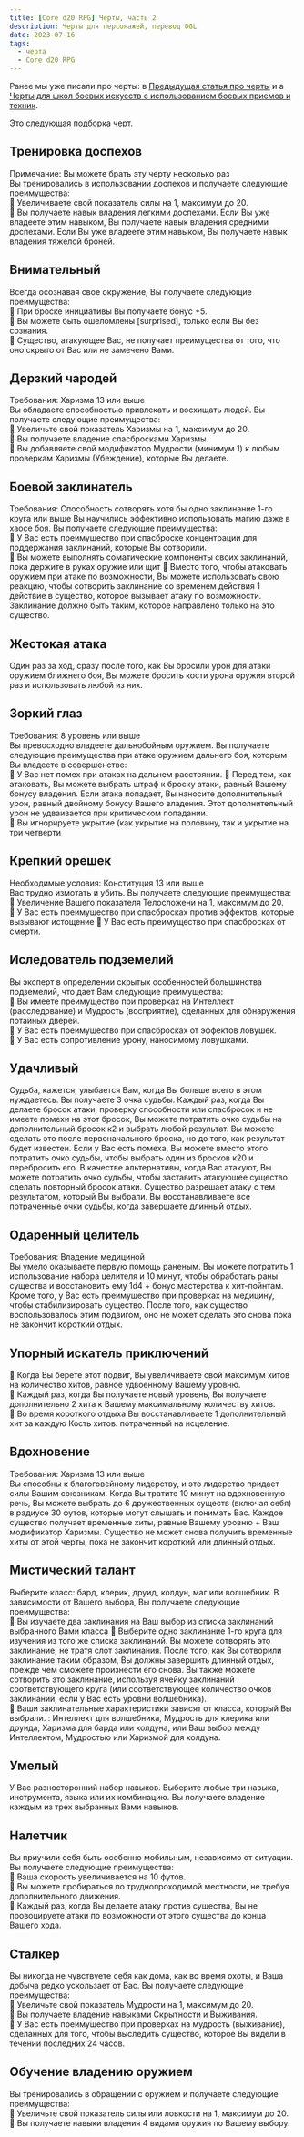 ```yaml
---
title: [Core d20 RPG] Черты, часть 2
description: Черты для персонажей, перевод OGL
date: 2023-07-16
tags:
  - черта
  - Core d20 RPG
---
```


Ранее мы уже писали про черты: в [Предыдущая статья про черты](https://cyborgsandmages.com/posts/core-d20/feats-1) и а [Черты для школ боевых искусств с использованием боевых приемов и техник](https://cyborgsandmages.com/posts/core-d20/martial-traditions).

Это следующая подборка черт.


## Тренировка доспехов  
Примечание: Вы можете брать эту черту несколько раз  
Вы тренировались в использовании доспехов и получаете следующие преимущества:  
 Увеличиваете свой показатель силы на 1, максимум до 20.   
 Вы получаете навык владения легкими доспехами. Если Вы уже владеете этим навыком, Вы получаете навык владения средними доспехами.  Если Вы уже владеете этим навыком, Вы получаете навык владения тяжелой броней.  

## Внимательный  
Всегда осознавая свое окружение, Вы получаете следующие преимущества:  
 При броске инициативы Вы получаете бонус +5.  
 Вы можете быть ошеломлены [surprised], только если Вы без сознания.  
 Существо, атакующее Вас, не получает преимущества от того, что оно скрыто от Вас или не замечено Вами.  

## Дерзкий чародей   
Требования: Харизма 13 или выше   
Вы обладаете способностью привлекать и восхищать людей. Вы получаете следующие преимущества:   
 Увеличьте свой показатель Харизмы на 1, максимум до 20.   
 Вы получаете владение спасбросками Харизмы.   
 Вы добавляете свой модификатор Мудрости (минимум 1) к любым проверкам Харизмы (Убеждение), которые Вы делаете.  

## Боевой заклинатель
Требования: Способность сотворять хотя бы одно заклинание 1-го круга или выше Вы научились эффективно использовать магию даже в хаосе боя. 
Вы получаете следующие преимущества:  
 У Вас есть преимущество при спасброске концентрации для поддержания заклинаний, которые Вы сотворили.  
 Вы можете выполнять соматические компоненты своих заклинаний, пока держите в руках оружие или щит 
 Вместо того, чтобы атаковать оружием при атаке по возможности, Вы можете использовать свою реакцию, чтобы сотворить заклинание со временем действия 1 действие в существо, которое вызывает атаку по возможности. Заклинание должно быть таким, которое направлено только на это существо.  

## Жестокая атака  
Один раз за ход, сразу после того, как Вы бросили урон для атаки оружием ближнего боя, Вы можете бросить кости урона оружия второй раз и использовать любой из них.

## Зоркий глаз  
Требования: 8 уровень или выше  
Вы превосходно владеете дальнобойным оружием. Вы получаете следующие преимущества при атаке оружием дальнего боя, которым Вы владеете в совершенстве:  
 У Вас нет помех при атаках на дальнем расстоянии. 
 Перед тем, как атаковать, Вы можете выбрать штраф к броску атаки, равный Вашему бонусу владения. Если атака попадает, Вы наносите дополнительный урон, равный двойному бонусу Вашего владения. Этот дополнительный урон не удваивается при критическом попадании.  
 Вы игнорируете укрытие (как укрытие на половину, так и укрытие на три четверти 

## Крепкий орешек  
Необходимые условия: Конституция 13 или выше  
Вас трудно измотать и убить.  Вы получаете следующие преимущества:  
 Увеличение Вашего показателя Телосложени на 1, максимум до 20.  
 У Вас есть преимущество при спасбросках против эффектов, которые вызывают истощение
 У Вас есть преимущество при спасбросках от смерти.  

## Иследователь подземелий
Вы эксперт в определении скрытых особенностей большинства подземелий, что дает Вам следующие преимущества:  
 Вы имеете преимущество при проверках на Интеллект (расследование) и Мудрость (восприятие), сделанных для обнаружения потайных дверей.  
 У Вас есть преимущество при спасбросках от эффектов ловушек.  
 У Вас есть сопротивление урону, наносимому ловушками.   

## Удачливый
Судьба, кажется, улыбается Вам, когда Вы больше всего в этом нуждаетесь. Вы получаете 3 очка судьбы. Каждый раз, когда Вы делаете бросок атаки, проверку способности или спасбросок  и не имеете помехи на этот бросок, Вы можете потратить очко судьбы на дополнительный бросок к2 и выбрать любой результат. Вы можете сделать это после первоначального броска, но до того, как результат будет известен. Если у Вас есть помеха, Вы можете вместо этого потратить очко судьбы, чтобы выбрать один из бросков к20 и перебросить его. В качестве альтернативы, когда Вас атакуют, Вы можете потратить очко судьбы, чтобы заставить атакующее существо сделать повторный бросок атаки. Существо разрешает атаку с тем результатом, который Вы выбрали. Вы восстанавливаете все потраченные очки судьбы, когда завершаете длинный отдых. 

## Одаренный целитель  
Требования: Владение медициной   
Вы умело оказываете первую помощь раненым. Вы можете потратить 1 использование набора целителя и 10 минут, чтобы обработать раны существа и восстановить ему 1d4 + бонус мастерства к хит-пойнтам. Кроме того, у Вас есть преимущество при проверках на медицину, чтобы стабилизировать существо. После того, как существо воспользовалось этим подвигом, оно не может сделать это снова пока не закончит короткий отдых.  

## Упорный искатель приключений  
 Когда Вы берете этот подвиг, Вы увеличиваете свой максимум хитов на количество хитов, равное удвоенному Вашему уровню.  
 Каждый раз, когда Вы получаете новый уровень, Вы получаете дополнительно 2 хита к Вашему максимальному количеству хитов.  
 Во время короткого отдыха Вы восстанавливаете 1 дополнительный хит за каждую Кость хитов. 
потраченный на исцеление.  

## Вдохновение  
Требования: Харизма 13 или выше  
Вы способны к благоговейному лидерству, и это лидерство придает силы Вашим союзникам. Когда Вы тратите 10 минут на вдохновенную речь, Вы можете выбрать до 6 дружественных существ (включая себя) в радиусе 30 футов, которые могут слышать и понимать Вас. Каждое существо получает временные хиты, равные Вашему уровню + Ваш модификатор Харизмы. Существо не может снова получить временные хиты от этой черты, пока не закончит короткий или длинный отдых.

## Мистический талант  
Выберите класс: бард, клерик, друид, колдун, маг или волшебник. В зависимости от Вашего выбора, Вы получаете следующие преимущества:  
 Вы изучаете два заклинания на Ваш выбор из списка заклинаний выбранного Вами класса
 Выберите одно заклинание 1-го круга для изучения из того же списка заклинаний. Вы можете сотворять это заклинание, не тратя слот заклинания. После того, как Вы сотворили заклинание таким образом, Вы должны завершить длинный отдых, прежде чем сможете произнести его снова. Вы также можете сотворить это заклинание, используя ячейку заклинаний соответствующего круга (или соответствующее количество очков заклинаний, если у Вас есть уровни волшебника).  
 Ваши заклинательные характеристики зависят от класса, который Вы выбрали. :  Интеллект для волшебника, Мудрость для клерика или друида, Харизма для барда или колдуна, или Ваш выбор между Интеллектом, Мудростью или Харизмой для колдуна.  

## Умелый  
У Вас разносторонний набор навыков.  Выберите любые три навыка, инструмента, языка или их комбинацию. Вы получаете владение каждым из трех выбранных Вами навыков.  

## Налетчик
Вы приучили себя быть особенно мобильным, независимо от ситуации. Вы получаете следующие преимущества:  
 Ваша скорость увеличивается на 10 футов.  
 Вы можете пробираться по труднопроходимой местности, не требуя дополнительного движения.  
 Каждый раз, когда Вы делаете атаку против существа, Вы не провоцируете атаки по возможности  от этого существа до конца Вашего хода.  

## Сталкер
Вы никогда не чувствуете себя как дома, как во время охоты, и Ваша добыча редко ускользает от Вас. Вы получаете следующие преимущества:  
 Увеличьте свой показатель Мудрости на 1, максимум до 20.  
 Вы получаете владение навыками Скрытности и Выживания.  
 У Вас есть преимущество при проверках на мудрость (выживание), сделанных для того, чтобы выследить существо, которое Вы видели в течении последних 24 часов.  

## Обучение владению оружием  
Вы тренировались в обращении с оружием и получаете следующие преимущества:  
 Увеличьте свой показатель силы или ловкости на 1, максимум до  20.   
 Вы получаете навыки владения 4 видами оружия по Вашему выбору.   
